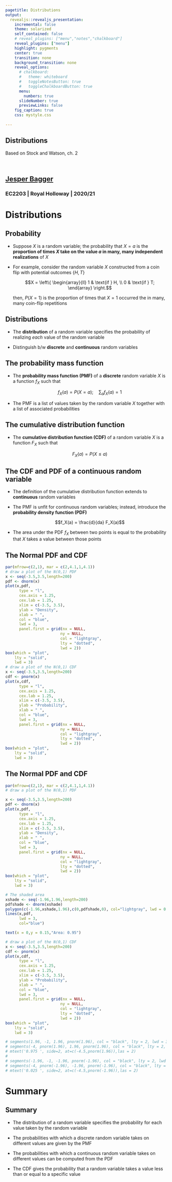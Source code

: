 ```yaml
---
pagetitle: Distributions
output: 
  revealjs::revealjs_presentation:
    incremental: false
    theme: solarized
    self_contained: false
    # reveal_plugins: ["menu","notes","chalkboard"]
    reveal_plugins: ["menu"]
    highlight: pygments
    center: true
    transition: none
    background_transition: none 
    reveal_options:
      # chalkboard:
      #   theme: whiteboard
      #   toggleNotesButton: true
      #   toggleChalkboardButton: true
      menu:
        numbers: true
      slideNumber: true
      previewLinks: false
    fig_caption: true
    css: mystyle.css
    
--- 
```


<section>

<h1>Distributions</h1>

Based on Stock and Watson, ch. 2

<br>

<h2>[Jesper Bagger](mailto:jesper.bagger@rhul.ac.uk)</h2>

<h3>EC2203 | Royal Holloway | 2020/21</h3>

</section>

# Distributions

## Probability

- Suppose $X$ is a random variable; the probability that $X=a$ is the **proportion of times $X$ take on the value $a$ in many, many independent realizations** of $X$

- For example, consider the random variable $X$ constructed from a coin flip with potential outcomes $\{H,T\}$

  $$X = \left\{
  \begin{array}{ll}
  1 & \text{if } H, \\
  0 & \text{if } T;
  \end{array}
  \right.$$

  
  then, $P(X = 1)$ is the proportion of times that $X=1$ occurred the in many, many coin-flip repetitions


## Distributions

- The **distribution** of a random variable specifies the probability of realizing *each* value of the random variable

- Distinguish b/w **discrete** and **continuous** random variables

## The probability mass function 

- The **probability mass function (PMF)** of a **discrete** random variable $X$ is a function $f_X$ such that

  <div class="box">
  $$f_X(a) = P(X = a); \quad  \sum_a f_X(a) = 1$$
  </div>
  
- The PMF is a list of values taken by the random variable $X$ together with a list of associated probabilities 

## The cumulative distribution function

- The **cumulative distribution function (CDF)** of a random variable $X$ is a function $F_X$ such that

  <div class="box">
  $$F_X(a) = P(X \leq a)$$
  </div>
  

<!-- ## The CDF and PMF of discrete random variables -->

<!-- - When $X$ is a discrete random variable, $F_X$ is the cumulative sum of $f_X$ -->

<!--   <div class="box"> -->
<!--   $$F_X(x) = \sum_{z \leq x} f_X(z)$$ -->
<!--   </div> -->
  
## The CDF and PDF of a continuous random variable

- The definition of the cumulative distribution function extends to **continuous** random variables

- The PMF is unfit for continuous random variables; instead, introduce the **probability density function (PDF)**

  <div class="box">
  $$f_X(a) = \frac{d}{da} F_X(a)$$
  </div>

- The area under the PDF $f_X$ between two points is equal to the probability that $X$ takes a value between those points

  


## The Normal PDF and CDF

```r
par(mfrow=c(2,1), mar = c(2,4.1,1,4.1))
# draw a plot of the N(0,1) PDF
x <- seq(-3.5,3.5,length=200)
pdf <- dnorm(x)
plot(x,pdf,
      type = "l",
      cex.axis = 1.25, 
      cex.lab = 1.25, 
      xlim = c(-3.5, 3.5),
      ylab = "Density",
      xlab = " ",
      col = "blue",
      lwd = 3,
      panel.first = grid(nx = NULL, 
                        ny = NULL, 
                        col = "lightgray", 
                        lty = "dotted", 
                        lwd = 2)) 
box(which = "plot", 
    lty = "solid", 
    lwd = 3)
# draw a plot of the N(0,1) CDF
x <- seq(-3.5,3.5,length=200)
cdf <- pnorm(x)
plot(x,cdf,
      type = "l",
      cex.axis = 1.25, 
      cex.lab = 1.25, 
      xlim = c(-3.5, 3.5),
      ylab = "Probability",
      xlab = " ",
      col = "blue",
      lwd = 3,
      panel.first = grid(nx = NULL, 
                        ny = NULL, 
                        col = "lightgray", 
                        lty = "dotted", 
                        lwd = 2)) 
box(which = "plot", 
    lty = "solid", 
    lwd = 3)

```


## The Normal PDF and CDF

```r
par(mfrow=c(2,1), mar = c(2,4.1,1,4.1))
# draw a plot of the N(0,1) PDF

x <- seq(-3.5,3.5,length=200)
pdf <- dnorm(x)
plot(x,pdf,
      type = "l",
      cex.axis = 1.25, 
      cex.lab = 1.25, 
      xlim = c(-3.5, 3.5),
      ylab = "Density",
      xlab = " ",
      col = "blue",
      lwd = 3,
      panel.first = grid(nx = NULL, 
                        ny = NULL, 
                        col = "lightgray", 
                        lty = "dotted", 
                        lwd = 2)) 
box(which = "plot", 
    lty = "solid", 
    lwd = 3)

# The shaded area
xshade <- seq(-1.96,1.96,length=200)
pdfshade <- dnorm(xshade)
polygon(c(-1.96,xshade,1.96),c(0,pdfshade,0), col="lightgray", lwd = 0.1)
lines(x,pdf,
      lwd = 3,
      col="blue")

text(x = 0,y = 0.15,"Area: 0.95")

# draw a plot of the N(0,1) CDF
x <- seq(-3.5,3.5,length=200)
cdf <- pnorm(x)
plot(x,cdf,
      type = "l",
      cex.axis = 1.25, 
      cex.lab = 1.25, 
      xlim = c(-3.5, 3.5),
      ylab = "Probability",
      xlab = " ",
      col = "blue",
      lwd = 3,
      panel.first = grid(nx = NULL, 
                        ny = NULL, 
                        col = "lightgray", 
                        lty = "dotted", 
                        lwd = 2)) 
box(which = "plot",
    lty = "solid",
    lwd = 3)

# segments(1.96, -1, 1.96, pnorm(1.96), col = "black", lty = 2, lwd = 3)
# segments(-4, pnorm(1.96), 1.96, pnorm(1.96), col = "black", lty = 2, lwd = 3)
# mtext('0.975 ', side=2, at=c(-4.5,pnorm(1.96)),las = 2)
# 
# segments(-1.96, -1, -1.96, pnorm(-1.96), col = "black", lty = 2, lwd = 3)
# segments(-4, pnorm(-1.96), -1.96, pnorm(-1.96), col = "black", lty = 2, lwd = 3)
# mtext('0.025 ', side=2, at=c(-4.5,pnorm(-1.96)),las = 2)
```


# Summary

## Summary

- The distribution of a random variable specifies the probability for each value taken by the random variable

- The probabilities with which a discrete random variable takes on different values are given by the PMF

- The probabilities with which a continuous random variable takes on different values can be computed from the PDF

- The CDF gives the probability that a random variable takes a value less than or equal to a specific value

